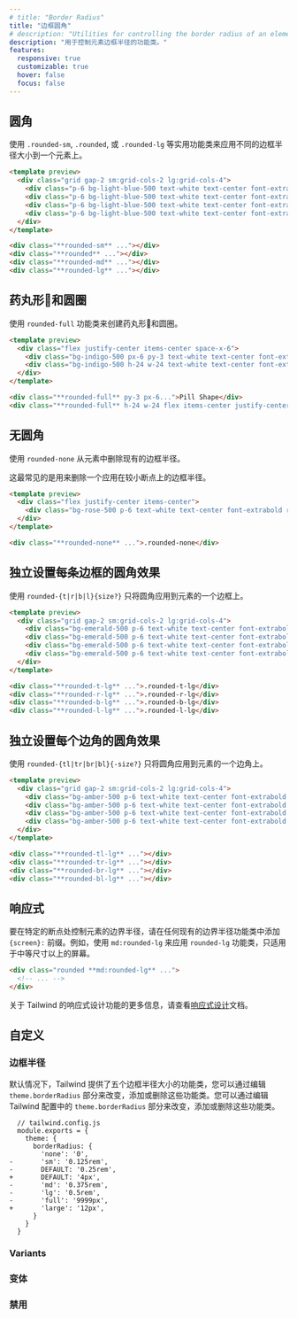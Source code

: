 ```yaml
---
# title: "Border Radius"
title: "边框圆角"
# description: "Utilities for controlling the border radius of an element."
description: "用于控制元素边框半径的功能类。"
features:
  responsive: true
  customizable: true
  hover: false
  focus: false
---
```




<!-- ## Rounded corners

Use utilities like `.rounded-sm`, `.rounded`, or `.rounded-lg` to apply different border radius sizes to an element. -->
## 圆角

使用 `.rounded-sm`, `.rounded`, 或 `.rounded-lg` 等实用功能类来应用不同的边框半径大小到一个元素上。

```html lightBlue
<template preview>
  <div class="grid gap-2 sm:grid-cols-2 lg:grid-cols-4">
    <div class="p-6 bg-light-blue-500 text-white text-center font-extrabold flex items-center justify-center rounded-sm">.rounded-sm</div>
    <div class="p-6 bg-light-blue-500 text-white text-center font-extrabold flex items-center justify-center rounded">.rounded</div>
    <div class="p-6 bg-light-blue-500 text-white text-center font-extrabold flex items-center justify-center rounded-md">.rounded-md</div>
    <div class="p-6 bg-light-blue-500 text-white text-center font-extrabold flex items-center justify-center rounded-lg">.rounded-lg</div>
  </div>
</template>

<div class="**rounded-sm** ..."></div>
<div class="**rounded** ..."></div>
<div class="**rounded-md** ..."></div>
<div class="**rounded-lg** ..."></div>
```

<!-- ## Pills and circles

Use the `rounded-full` utility to create pills and circles. -->
## 药丸形💊和圆圈

使用 `rounded-full` 功能类来创建药丸形💊和圆圈。

```html indigo
<template preview>
  <div class="flex justify-center items-center space-x-6">
    <div class="bg-indigo-500 px-6 py-3 text-white text-center font-extrabold rounded-full">Pill Shape</div>
    <div class="bg-indigo-500 h-24 w-24 text-white text-center font-extrabold flex items-center justify-center rounded-full">Circle</div>
  </div>
</template>

<div class="**rounded-full** py-3 px-6...">Pill Shape</div>
<div class="**rounded-full** h-24 w-24 flex items-center justify-center...">Circle</div>
```

<!-- ## No rounding -->
## 无圆角

<!-- Use `rounded-none` to remove an existing border radius from an element. -->
使用 `rounded-none` 从元素中删除现有的边框半径。

<!-- This is most commonly used to remove a border radius that was applied at a smaller breakpoint. -->
这最常见的是用来删除一个应用在较小断点上的边框半径。

```html rose
<template preview>
  <div class="flex justify-center items-center">
    <div class="bg-rose-500 p-6 text-white text-center font-extrabold rounded-none">.rounded-none</div>
  </div>
</template>

<div class="**rounded-none** ...">.rounded-none</div>
```

<!-- ## Rounding sides separately -->
## 独立设置每条边框的圆角效果

<!-- Use `rounded-{t|r|b|l}{-size?}` to only round one side an element. -->
使用 `rounded-{t|r|b|l}{size?}` 只将圆角应用到元素的一个边框上。

```html emerald
<template preview>
  <div class="grid gap-2 sm:grid-cols-2 lg:grid-cols-4">
    <div class="bg-emerald-500 p-6 text-white text-center font-extrabold rounded-t-lg">.rounded-t-lg</div>
    <div class="bg-emerald-500 p-6 text-white text-center font-extrabold rounded-r-lg">.rounded-r-lg</div>
    <div class="bg-emerald-500 p-6 text-white text-center font-extrabold rounded-b-lg">.rounded-b-lg</div>
    <div class="bg-emerald-500 p-6 text-white text-center font-extrabold rounded-l-lg">.rounded-l-lg</div>
  </div>
</template>

<div class="**rounded-t-lg** ...">.rounded-t-lg</div>
<div class="**rounded-r-lg** ...">.rounded-r-lg</div>
<div class="**rounded-b-lg** ...">.rounded-b-lg</div>
<div class="**rounded-l-lg** ...">.rounded-l-lg</div>
```

<!-- ## Rounding corners separately -->
## 独立设置每个边角的圆角效果

<!-- Use `rounded-{tl|tr|br|bl}{-size?}` to only round one corner an element. -->
使用 `rounded-{tl|tr|br|bl}{-size?}` 只将圆角应用到元素的一个边角上。

```html amber
<template preview>
  <div class="grid gap-2 sm:grid-cols-2 lg:grid-cols-4">
    <div class="bg-amber-500 p-6 text-white text-center font-extrabold rounded-tl-lg">.rounded-tl-lg</div>
    <div class="bg-amber-500 p-6 text-white text-center font-extrabold rounded-tr-lg">.rounded-tr-lg</div>
    <div class="bg-amber-500 p-6 text-white text-center font-extrabold rounded-br-lg">.rounded-br-lg</div>
    <div class="bg-amber-500 p-6 text-white text-center font-extrabold rounded-bl-lg">.rounded-bl-lg</div>
  </div>
</template>

<div class="**rounded-tl-lg** ..."></div>
<div class="**rounded-tr-lg** ..."></div>
<div class="**rounded-br-lg** ..."></div>
<div class="**rounded-bl-lg** ..."></div>
```

<!-- ## Responsive -->
## 响应式

<!-- To control the border radius of an element at a specific breakpoint, add a `{screen}:` prefix to any existing border radius utility. For example, use `md:rounded-lg` to apply the `rounded-lg` utility at only medium screen sizes and above. -->

要在特定的断点处控制元素的边界半径，请在任何现有的边界半径功能类中添加 `{screen}:` 前缀。例如，使用 `md:rounded-lg` 来应用 `rounded-lg` 功能类，只适用于中等尺寸以上的屏幕。

```html
<div class="rounded **md:rounded-lg** ...">
  <!-- ... -->
</div>
```

<!-- For more information about Tailwind's responsive design features, check out the [Responsive Design](/docs/responsive-design) documentation. -->

关于 Tailwind 的响应式设计功能的更多信息，请查看[响应式设计](/docs/responsive-design)文档。

<!-- ## Customizing -->
## 自定义

<!-- ### Border Radiuses

By default Tailwind provides five border radius size utilities. You can change, add, or remove these by editing the `theme.borderRadius` section of your Tailwind config. -->
### 边框半径

默认情况下，Tailwind 提供了五个边框半径大小的功能类，您可以通过编辑 `theme.borderRadius` 部分来改变，添加或删除这些功能类。您可以通过编辑 Tailwind 配置中的 `theme.borderRadius` 部分来改变，添加或删除这些功能类。

```diff-js
  // tailwind.config.js
  module.exports = {
    theme: {
      borderRadius: {
        'none': '0',
-       'sm': '0.125rem',
-       DEFAULT: '0.25rem',
+       DEFAULT: '4px',
-       'md': '0.375rem',
-       'lg': '0.5rem',
-       'full': '9999px',
+       'large': '12px',
      }
    }
  }
```

### Variants
### 变体

<Variants plugin="borderRadius" />

<!-- ### Disabling -->
### 禁用

<Disabling plugin="borderRadius" />
